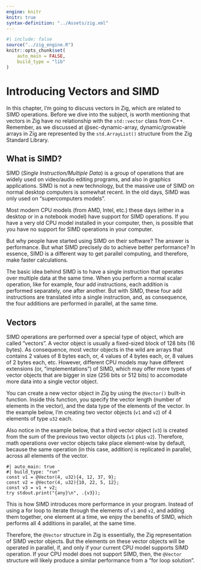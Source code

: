 ```yaml
---
engine: knitr
knitr: true
syntax-definition: "../Assets/zig.xml"
---
```



```r
#| include: false
source("../zig_engine.R")
knitr::opts_chunk$set(
    auto_main = FALSE,
    build_type = "lib"
)
```




# Introducing Vectors and SIMD

In this chapter, I'm going to discuss vectors in Zig, which are
related to SIMD operations. Before we dive into the subject, is worth
mentioning that vectors in Zig have no relationship with the `std::vector` class
from C++. Remember, as we discussed at @sec-dynamic-array,
dynamic/growable arrays in Zig are represented by the `std.ArrayList()` structure
from the Zig Standard Library.


## What is SIMD?

SIMD (*Single Instruction/Multiple Data*) is a group of operations that are widely used
on video/audio editing programs, and also in graphics applications. SIMD is not a new technology,
but the massive use of SIMD on normal desktop computers is somewhat recent. In the old days, SIMD
was only used on "supercomputers models".

Most modern CPU models (from AMD, Intel, etc.) these days (either in a desktop or in a
notebook model) have support for SIMD operations. If you have a very old CPU model installed in your
computer, then, is possible that you have no support for SIMD operations in your computer.

But why people have started using SIMD on their software? The answer is performance.
But what SIMD precisely do to achieve better performance? In essence, SIMD is a different
way to get parallel computing, and therefore, make faster calculations.

The basic idea behind SIMD is to have a single instruction that operates over multiple data
at the same time. When you perform a normal scalar operation, like for example, four add instructions,
each addition is performed separately, one after another. But with SIMD, these four add instructions
are translated into a single instruction, and, as consequence, the four additions are performed
in parallel, at the same time.


## Vectors

SIMD operations are performed over a special type of object, which are
called "vectors". A vector object is usually a fixed-sized block of 128 bits (16 bytes).
As consequence, most vector objects in the wild are arrays that contains 2 values of 8 bytes each,
or, 4 values of 4 bytes each, or, 8 values of 2 bytes each, etc.
However, different CPU models may have different extensions (or, "implementations") of SIMD,
which may offer more types of vector objects that are bigger in size (256 bits or 512 bits)
to accomodate more data into a single vector object.

You can create a new vector object in Zig by using the `@Vector()` built-in function. Inside this function,
you specify the vector length (number of elements in the vector), and the data type of the elements
of the vector. In the example below, I'm creating two vector objects (`v1` and `v2`) of 4 elements of type `u32` each.

Also notice in the example below, that a third vector object (`v3`) is created from the
sum of the previous two vector objects (`v1` plus `v2`). Therefore,
math operations over vector objects take place element-wise by default, because
the same operation (in this case, addition) is replicated in parallel, across
all elements of the vector.


```zig
#| auto_main: true
#| build_type: "run"
const v1 = @Vector(4, u32){4, 12, 37, 9};
const v2 = @Vector(4, u32){10, 22, 5, 12};
const v3 = v1 + v2;
try stdout.print("{any}\n", .{v3});
```

This is how SIMD introduces more performance in your program. Instead of using a for loop
to iterate through the elements of `v1` and `v2`, and adding them together, one element at a time,
we enjoy the benefits of SIMD, which performs all 4 additions in parallel, at the same time.

Therefore, the `@Vector` structure in Zig is essentially, the Zig representation of SIMD vector objects.
But the elements on these vector objects will be operated in parallel, if, and only if your current CPU model
supports SIMD operation. If your CPU model does not support SIMD, then, the `@Vector` structure will
likely produce a similar performance from a "for loop solution".




